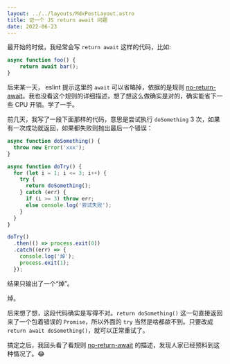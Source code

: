 ```yaml
---
layout: ../../layouts/MdxPostLayout.astro
title: 记一个 JS return await 问题
date: 2022-06-23
---
```



最开始的时候，我经常会写 `return await` 这样的代码，比如:

```js
async function foo() {
    return await bar();
}
```

后来某一天， eslint 提示这里的 `await` 可以省略掉，依据的是规则 [no-return-await](https://eslint.org/docs/rules/no-return-await)。我也没看这个规则的详细描述，想了想这么做确实是对的，确实能省下一些 CPU 开销。学了一手。

前几天，我写了一段下面那样的代码，意思是尝试执行 `doSomething` 3 次，如果有一次成功就返回，如果都失败则抛出最后一个错误：

```js
async function doSomething() {
  throw new Error('xxx');
}

async function doTry() {
  for (let i = 1; i <= 3; i++) {
    try {
      return doSomething();
    } catch (err) {
      if (i >= 3) throw err;
      else console.log('尝试失败');
    }
  }
}

doTry()
  .then(() => process.exit(0))
  .catch((err) => {
    console.log('焯');
    process.exit(1);
  });
```

结果只输出了一个“焯”。

焯。

后来想了想，这段代码确实是写得不对。`return doSomething()` 这一句直接返回来了一个包着错误的 `Promise`，所以外面的 `try` 当然是啥都歘不到。只要改成 `return await doSomething()`，就可以正常重试了。

搞定之后，我回头看了看规则 [no-return-await](https://eslint.org/docs/rules/no-return-await) 的描述，发现人家已经预料到这种情况了。😂


